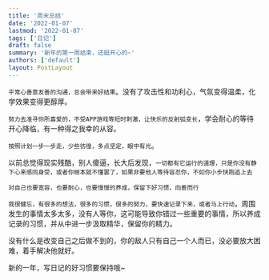 ```yaml
---
title: '周末总结'
date: '2022-01-07'
lastmod: '2022-01-07'
tags: ['日记']
draft: false
summary: '新年的第一周结束，还挺开心的~'
authors: ['default']
layout: PostLayout
---
```


`平常心善意友善的沟通，总会带来好结果`。没有了攻击性和功利心，气氛变得温柔，化学效果变得更醇厚。

`努力去准寻你所喜爱的，不受APP游戏等短时刺激，让快乐的反射弧变长`，学会耐心的等待开心降临，有一种得之我幸的从容。

`按照计划一步一步走，少些彷徨，多点坚定，眼中有光`。

以前总觉得现实残酷，别人傻逼，长大后发现，`一切都有它运行的道理，只是你没有静下心来感同身受，或者你根本就不懂罢了，如果非要他人等待容忍你，不如你小步快跑追上去`

`对自己也要宽容，也要耐心，也要慢慢的养成，保留下好习惯，向善而行`

`我很健忘，有很多的想法，很多的习惯，很多的努力，要快速记录下来，或者马上行动`，周围发生的事情太多太多，没有人等你，这可能导致你错过一些重要的事情，所以养成记录的习惯，并从中进一步汲取精华，保留你的精力。

没有什么是改变自己之后做不到的，你的敌人只有自己一个人而已，没必要放大困难，着手解决他就好。

新的一年，写日记的好习惯要保持哦~
